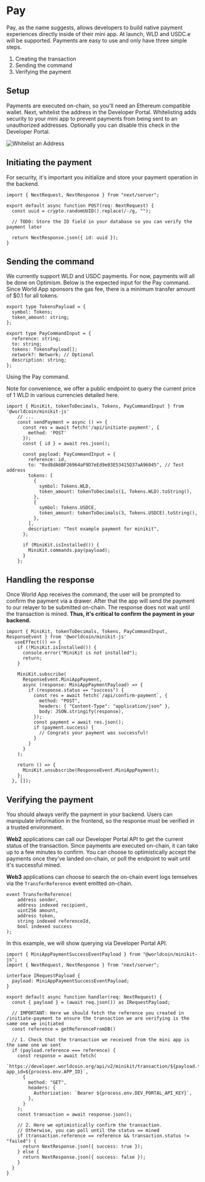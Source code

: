 
# Pay

Pay, as the name suggests, allows developers to build native payment experiences directly inside of their mini app.
At launch, WLD and USDC.e will be supported. Payments are easy to use and only have three simple steps.

1. Creating the transaction
2. Sending the command
3. Verifying the payment

## Setup

Payments are executed on-chain, so you'll need an <Link href="https://metamask.io/">Ethereum compatible wallet</Link>. 
Next, whitelist the address in the <Link href="https://developer.worldcoin.org/">Developer Portal</Link>. 
Whitelisting adds security to your mini app to prevent payments from being sent to an unauthorized addresses. Optionally you can 
disable this check in the Developer Portal.

![Whitelist an Address](/images/docs/mini-apps/commands/whitelist.png)

## Initiating the payment
For security, it's important you initialize and store your payment operation in the backend.
``` tsx {{ title: 'app/api/initiate-pay/route.ts' }}
import { NextRequest, NextResponse } from "next/server";

export default async function POST(req: NextRequest) {
  const uuid = crypto.randomUUID().replace(/-/g, "");

  // TODO: Store the ID field in your database so you can verify the payment later

  return NextResponse.json({ id: uuid });
}

```
## Sending the command
We currently support WLD and USDC payments. For now, payments will all be done on Optimism. Below is the expected input for the Pay command.
Since World App sponsors the gas fee, there is a minimum transfer amount of $0.1 for all tokens.
``` tsx {{title: 'PayCommandInput' }}
export type TokensPayload = {
  symbol: Tokens;
  token_amount: string;
};

export type PayCommandInput = {
  reference: string;
  to: string;
  tokens: TokensPayload[];
  network?: Network; // Optional
  description: string;
};
```
Using the Pay command.

Note for convenience, we offer a public endpoint to query the current price of 1 WLD in various currencies detailed <Link href="/mini-apps/reference/api#get-prices">here</Link>. 
``` tsx {{ title: 'app/page.tsx' }}
import { MiniKit, tokenToDecimals, Tokens, PayCommandInput } from '@worldcoin/minikit-js'
    // ...
    const sendPayment = async () => {
      const res = await fetch('/api/initiate-payment', {
        method: 'POST'
      });
      const { id } = await res.json();

      const payload: PayCommandInput = {
        reference: id,
        to: "0xd8dA6BF26964aF9D7eEd9e03E53415D37aA96045", // Test address
        tokens: [
          {
            symbol: Tokens.WLD,
            token_amount: tokenToDecimals(1, Tokens.WLD).toString(),
          },
          {
            symbol: Tokens.USDCE,
            token_amount: tokenToDecimals(3, Tokens.USDCE).toString(),
          },
        ],
        description: "Test example payment for minikit",
      };

      if (MiniKit.isInstalled()) {
        MiniKit.commands.pay(payload);
      }
    };
```
## Handling the response
Once World App receives the command, the user will be prompted to confirm the payment via a drawer. After that the app will send the payment to our relayer to be submitted on-chain. 
The response does not wait until the transaction is mined. **Thus, it's critical to confirm the payment in your backend.**
``` tsx {{ title: 'app/page.tsx' }}
import { MiniKit, tokenToDecimals, Tokens, PayCommandInput, ResponseEvent } from '@worldcoin/minikit-js'
   useEffect(() => {
    if (!MiniKit.isInstalled()) {
      console.error("MiniKit is not installed");
      return;
    }

    MiniKit.subscribe(
      ResponseEvent.MiniAppPayment,
      async (response: MiniAppPaymentPayload) => {
        if (response.status == "success") {
          const res = await fetch(`/api/confirm-payment`, {
            method: "POST",
            headers: { "Content-Type": "application/json" },
            body: JSON.stringify(response),
          });
          const payment = await res.json();
          if (payment.success) {
            // Congrats your payment was successful!
          }
        }
      }
    );

    return () => {
      MiniKit.unsubscribe(ResponseEvent.MiniAppPayment);
    };
  }, []);

```

## Verifying the payment
<Note type="warning">
	You should always verify the payment in your backend. Users can manipulate information in the
	frontend, so the response must be verified in a trusted environment.
</Note>

**Web2** applications can call our Developer Portal API to get the current status of the transaction. Since payments are executed on-chain, it can take up to a few minutes to confirm.
You can choose to optimistically accept the payments once they've landed on-chain, or poll the endpoint to wait until it's successful mined.

**Web3** applications can choose to search the on-chain event logs temselves via the `TransferReference` event emitted on-chain.
``` solidity {{title : 'TransferReference'}}
event TransferReference(
    address sender,
    address indexed recipient,
    uint256 amount,
    address token,
    string indexed referenceId,
    bool indexed success
);
```
In this example, we will show querying via Developer Portal API.
``` tsx {{ title: 'app/confirm-payment/route.ts' }}
import { MiniAppPaymentSuccessEventPayload } from "@worldcoin/minikit-js";
import { NextRequest, NextResponse } from "next/server";

interface IRequestPayload {
  payload: MiniAppPaymentSuccessEventPayload;
}

export default async function handler(req: NextRequest) {
  const { payload } = (await req.json()) as IRequestPayload;
  
  // IMPORTANT: Here we should fetch the reference you created in /initiate-payment to ensure the transaction we are verifying is the same one we initiated
  const reference = getReferenceFromDB()
  
  // 1. Check that the transaction we received from the mini app is the same one we sent
  if (payload.reference === reference) {
    const response = await fetch(
      `https://developer.worldcoin.org/api/v2/minikit/transaction/${payload.transaction_id}?app_id=${process.env.APP_ID}`,
      {
        method: "GET",
        headers: {
          Authorization: `Bearer ${process.env.DEV_PORTAL_API_KEY}`,
        },
      }
    );
    const transaction = await response.json();

    // 2. Here we optimistically confirm the transaction.
    // Otherwise, you can poll until the status == mined
    if (transaction.reference == reference && transaction.status != "failed") {
      return NextResponse.json({ success: true });
    } else {
      return NextResponse.json({ success: false });
    }
  }
}

```